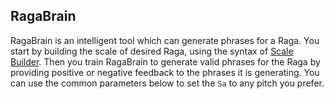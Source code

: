 
## RagaBrain

RagaBrain is an intelligent tool which can generate phrases for a Raga. You start by building the scale of desired Raga, using the syntax of [Scale Builder](/scalebuilder/). Then you train RagaBrain to generate valid phrases for the Raga by providing positive or negative feedback to the phrases it is generating. You can use the common parameters below to set the `Sa` to any pitch you prefer.

<CommonPitch />

<RagaBrain />